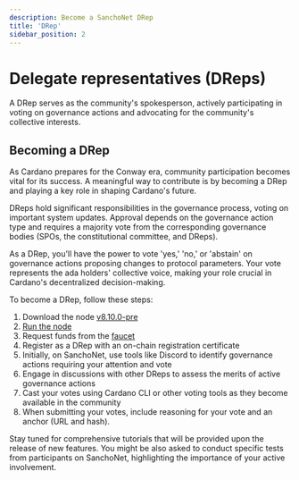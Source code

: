 ```yaml
---
description: Become a SanchoNet DRep
title: 'DRep'
sidebar_position: 2
---
```


# Delegate representatives (DReps)

A DRep serves as the community's spokesperson, actively participating in voting on governance actions and advocating for the community's collective interests.

## Becoming a DRep

As Cardano prepares for the Conway era, community participation becomes vital for its success. A meaningful way to contribute is by becoming a DRep and playing a key role in shaping Cardano's future.

DReps hold significant responsibilities in the governance process, voting on important system updates. Approval depends on the governance action type and requires a majority vote from the corresponding governance bodies (SPOs, the constitutional committee, and DReps).

As a DRep, you'll have the power to vote 'yes,' 'no,' or 'abstain' on governance actions proposing changes to protocol parameters. Your vote represents the ada holders' collective voice, making your role crucial in Cardano's decentralized decision-making.

To become a DRep, follow these steps:

1. Download the node [v8.10.0-pre](https://github.com/IntersectMBO/cardano-node/releases/tag/8.10.0-pre)
2. [Run the node](tutorials/start-a-node.mdx)
3. Request funds from the [faucet](/faucet)
4. Register as a DRep with an on-chain registration certificate
5. Initially, on SanchoNet, use tools like Discord to identify governance actions requiring your attention and vote
6. Engage in discussions with other DReps to assess the merits of active governance actions
7. Cast your votes using Cardano CLI or other voting tools as they become available in the community
8. When submitting your votes, include reasoning for your vote and an anchor (URL and hash).

Stay tuned for comprehensive tutorials that will be provided upon the release of new features. You might be also asked to conduct specific tests from participants on SanchoNet, highlighting the importance of your active involvement.
